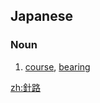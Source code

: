 ==Japanese==
{{ja-kanjitab|しん|ろ|yomi=o}}

===Noun===
{{ja-noun|しんろ}}

# [[course]], [[bearing]]

[[zh:針路]]